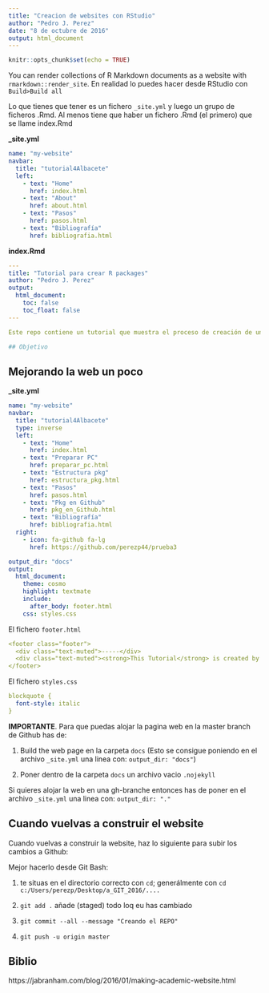 ```yaml
---
title: "Creacion de websites con RStudio"
author: "Pedro J. Perez"
date: "8 de octubre de 2016"
output: html_document
---
```


```r
knitr::opts_chunk$set(echo = TRUE)
```

You can render collections of R Markdown documents as a website with `rmarkdown::render_site`. En realidad lo puedes hacer desde RStudio con `Build>Build all`

Lo que tienes que tener es un fichero `_site.yml` y luego un grupo de ficheros .Rmd. Al menos tiene que haber un fichero .Rmd (el primero) que se llame index.Rmd


**\_site.yml**

```yaml
name: "my-website"
navbar:
  title: "tutorial4Albacete"
  left:
    - text: "Home"
      href: index.html
    - text: "About"
      href: about.html
    - text: "Pasos"
      href: pasos.html
    - text: "Bibliografía"
      href: bibliografia.html
```



**index.Rmd**

```yaml
---
title: "Tutorial para crear R packages"
author: "Pedro J. Perez"
output:
  html_document:
    toc: false
    toc_float: false
---

Este repo contiene un tutorial que muestra el proceso de creación de un R package que sirva de apoyo para una asignatura en la que se use R.  El tutorial se preparo para las [8 Jornadas de Usuarios de R](http://r-es.org/8jornadasR/) (Albacete 2016)

## Objetivo 

```




## Mejorando la web un poco

**\_site.yml**


```yaml
name: "my-website"
navbar:
  title: "tutorial4Albacete"
  type: inverse
  left:
    - text: "Home"
      href: index.html
    - text: "Preparar PC"
      href: preparar_pc.html
    - text: "Estructura pkg"
      href: estructura_pkg.html      
    - text: "Pasos"
      href: pasos.html
    - text: "Pkg en Github"
      href: pkg_en_Github.html      
    - text: "Bibliografía"
      href: bibliografia.html
  right:
    - icon: fa-github fa-lg
      href: https://github.com/perezp44/prueba3

output_dir: "docs"  
output:
  html_document:
    theme: cosmo
    highlight: textmate
    include:
      after_body: footer.html
    css: styles.css
```


El fichero `footer.html`

```yaml
<footer class="footer">
  <div class="text-muted">-----</div>
  <div class="text-muted"><strong>This Tutorial</strong> is created by <a href="http://perezp44.github.io">Pedro J. Pérez</a>. &copy;  2016. If you found any BUGS please report them <a href="https://github.com/perezp44/prueba3/issues">here</a>.</div>
</footer>
```



El fichero `styles.css`

```yaml
blockquote {
  font-style: italic
}
```


**IMPORTANTE**. Para que puedas alojar la pagina web en la master branch de Github has de:

1) Build the web page en la carpeta `docs` (Esto se consigue poniendo en el archivo `_site.yml` una linea con: `output_dir: "docs" `)  

2) Poner dentro de la  carpeta `docs` un archivo vacio `.nojekyll`


Si quieres alojar la web en una gh-branche entonces has de poner en el archivo `_site.yml` una linea con: `output_dir: "." `



## Cuando vuelvas a construir el website

Cuando vuelvas a construir la website, haz lo siguiente para subir los cambios a Github:   

Mejor hacerlo desde Git Bash:

1) te situas en el directorio correcto con `cd`; generálmente con `cd c:/Users/perezp/Desktop/a_GIT_2016/.... `   

2) `git add .`   añade (staged) todo loq eu has cambiado   

3) `git commit --all --message "Creando el REPO"`    

4) `git push -u origin master`     



## Biblio


https://jabranham.com/blog/2016/01/making-academic-website.html
